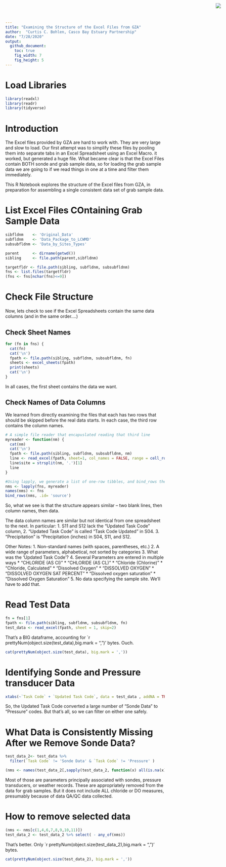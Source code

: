 ```yaml
---
title: "Examining the Structure of the Excel Files from GZA"
author:  "Curtis C. Bohlen, Casco Bay Estuary Partnership"
date: "7/28/2020"
output:
  github_document:
    toc: true
    fig_width: 7
    fig_height: 5
---
```


<img
  src="https://www.cascobayestuary.org/wp-content/uploads/2014/04/logo_sm.jpg"
  style="position:absolute;top:10px;right:50px;" />


# Load Libraries
```r
library(readxl)
library(readr)
library(tidyverse)
```

# Introduction
The Excel files provided by GZA are hard to work with. They are very large and  slow to load.  Our first attempt was to simplify these files by pooling them into separate tabs in an Excel Spreadsheet using an Excel Macro. it worked, but generated a huge file.  What became clear is that the Excel Files contain BOTH sonde and grab sample data, so for loading the grab sample data we are going to if we read things in one at a time and filter them immediately.

This R Notebook explores the structure of the Excel files from GZA, in preparation for assembling a single consistent data set of grab sample data.

# List Excel Files COntaining Grab Sample Data
```r
sibfldnm    <- 'Original_Data'
subfldnm    <- 'Data_Package_to_LCWMD'
subsubfldnm <- 'Data_by_Sites_Types'

parent      <- dirname(getwd())
sibling     <- file.path(parent,sibfldnm)

targetfldr <- file.path(sibling, subfldnm, subsubfldnm)
fns <- list.files(targetfldr)
(fns <- fns[nchar(fns)<=9])

```

# Check File Structure 
Now, lets check to see if the  Excel Spreadsheets contain the same data columns (and in the same order....)

## Check Sheet Names
```r
for (fn in fns) {
  cat(fn)
  cat('\n')
  fpath <- file.path(sibling, subfldnm, subsubfldnm, fn)
  sheets <- excel_sheets(fpath)
  print(sheets)
  cat('\n')
}
```
In all cases, the first sheet contains the data we want.

## Check Names of Data Columns
We learned from directly examining the files that each has two rows that should be skipped before the real data starts. In each case, the third row contains the column names.
```r
# A simple file reader that encapuslated reading that third line
myreader <- function(nm) {
  cat(nm)
  cat('\n')
  fpath <- file.path(sibling, subfldnm, subsubfldnm, nm)
  line <- read_excel(fpath, sheet=1, col_names = FALSE, range = cell_rows(3), col_types = 'text')
  line$site = strsplit(nm, '.')[1]
  line
}

#Using lapply, we generate a list of one-row tibbles, and bind_rows them togehter into one tible.
nms <- lapply(fns, myreader)
names(nms) <- fns
bind_rows(nms, .id= 'source')
```

So, what we see is that the structure appears similar -- two blank lines, then column names, then data.

The data column names are similar but not identical from one spreadsheet to the next.  In particular:
1.  S11 and S12 lack the "Updated Task Code" column, 
2. "Updated Task Code" is called "Task Code Updated" in S04.
3. "Precipitation" is "Precipitation (inches) in S04, S11, and S12.

Other Notes:
1.  Non-standard names (with spaces, parentheses, etc.)
2.  A wide range of parameters, alphabetical, not sorted by categories
3.  What was the 'Updated Task Code'?
4.  Several Parameters are entered in multiple ways
    *  "CHLORIDE (AS Cl)"
    *  "CHLORIDE (AS CL)"
    *  "Chloride (Chlorine)"
    *  "Chloride, Calculated"
    *  "Dissolved Oxygen"
    *  "DISSOLVED OXYGEN"
    *  "DISSOLVED OXYGEN SAT PERCENT"
    *  "Dissolved oxygen saturation"
    *  "Dissolved Oxygen Saturation"
5.  No data specifying the sample site.  We'll have to add that.

# Read Test Data
```r
fn = fns[1]
fpath <- file.path(sibling, subfldnm, subsubfldnm, fn)
test_data <- read_excel(fpath, sheet = 1, skip=2)
```

That's a BIG dataframe, accounting for `r prettyNum(object.size(test_data),big.mark = ",")' bytes.  Ouch. 
```r
cat(prettyNum(object.size(test_data), big.mark = ','))
```

# Identifying Sonde and Pressure transducer Data
```r
xtabs(~`Task Code` + `Updated Task Code`, data = test_data , addNA = TRUE)
```
So, the Updated Task Code converted a large number of "Sonde Data" to "Pressure" codes.  But that's all, so we can filter on either one safely.

# What Data is Consistently Missing After we Remove Sonde Data?
```r
test_data_2<- test_data %>%
  filter(`Task Code` != 'Sonde Data' & `Task Code` != 'Pressure' )

(nms <- names(test_data_2[,sapply(test_data_2, function(x) all(is.na(x)))]))

```
Most of those are parameters principally associated with sondes, pressure transducers, or weather records.  These are appropriately removed from the data for grab samples.  But it does not include ALL chloride or DO measures, presumably because of data QA/QC data collected.

# How to remove selected data
```r
(nms <- nms[c(1,4,6,7,8,9,10,11)])
test_data_2 <- test_data_2 %>% select( - any_of(nms))
```

That's better.  Only `r prettyNum(object.size(test_data_2),big.mark = ",")' bytes.

```r
cat(prettyNum(object.size(test_data_2), big.mark = ','))
```

